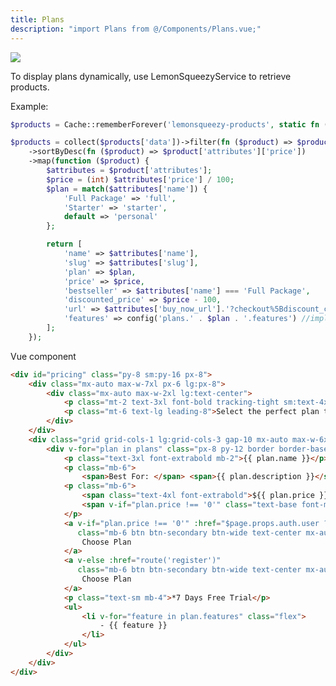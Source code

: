 ```yaml
---
title: Plans
description: "import Plans from @/Components/Plans.vue;"
---
```


<Frame>
    <img src="/images/components/plans.jpg" />
</Frame>

To display plans dynamically, use LemonSqueezyService to retrieve products.

Example:

```php app/Services/LemonSqueezyService.php
$products = Cache::rememberForever('lemonsqueezy-products', static fn () => app(LemonSqueezyService::class)->products());

$products = collect($products['data'])->filter(fn ($product) => $product['attributes']['status'] === 'published')
    ->sortByDesc(fn ($product) => $product['attributes']['price'])
    ->map(function ($product) {
        $attributes = $product['attributes'];
        $price = (int) $attributes['price'] / 100;
        $plan = match($attributes['name']) {
            'Full Package' => 'full',
            'Starter' => 'starter',
            default => 'personal'
        };

        return [
            'name' => $attributes['name'],
            'slug' => $attributes['slug'],
            'plan' => $plan,
            'price' => $price,
            'bestseller' => $attributes['name'] === 'Full Package',
            'discounted_price' => $price - 100,
            'url' => $attributes['buy_now_url'].'?checkout%5Bdiscount_code%5D=LAUNCH100OFF', // discount code attached to the checkout url
            'features' => config('plans.' . $plan . '.features') //implement your features per plan
        ];
    });
```

Vue component

```html resources/js/Components/Plans.vue
<div id="pricing" class="py-8 sm:py-16 px-8">
    <div class="mx-auto max-w-7xl px-6 lg:px-8">
        <div class="mx-auto max-w-2xl lg:text-center">
            <p class="mt-2 text-3xl font-bold tracking-tight sm:text-4xl">Choose Your Plan</p>
            <p class="mt-6 text-lg leading-8">Select the perfect plan that fits your social media needs. Start with our <b>7</b> days free trial and upgrade anytime to unlock more powerful features</p>
        </div>
    </div>
    <div class="grid grid-cols-1 lg:grid-cols-3 gap-10 mx-auto max-w-6xl my-8">
        <div v-for="plan in plans" class="px-8 py-12 border border-base-200 rounded-3xl shadow-xl hover:shadow-2xl cursor-pointer">
            <p class="text-3xl font-extrabold mb-2">{{ plan.name }}</p>
            <p class="mb-6">
                <span>Best For: </span> <span>{{ plan.description }}</span></p>
            <p class="mb-6">
                <span class="text-4xl font-extrabold">${{ plan.price }}</span>
                <span v-if="plan.price !== '0'" class="text-base font-medium">/{{ plan.interval }}</span>
            </p>
            <a v-if="plan.price !== '0'" :href="$page.props.auth.user ? route('stripe.subscription.checkout', {price: plan.slug}) : route('register')"
               class="mb-6 btn btn-secondary btn-wide text-center mx-auto flex">
                Choose Plan
            </a>
            <a v-else :href="route('register')"
               class="mb-6 btn btn-secondary btn-wide text-center mx-auto flex">
                Choose Plan
            </a>
            <p class="text-sm mb-4">*7 Days Free Trial</p>
            <ul>
                <li v-for="feature in plan.features" class="flex">
                    - {{ feature }}
                </li>
            </ul>
        </div>
    </div>
</div>
```
